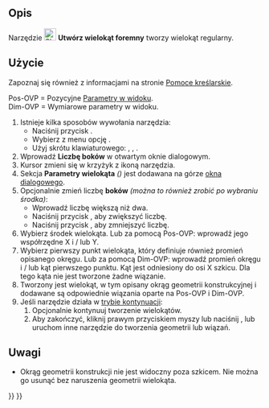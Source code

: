 <languages/>

{{Docnav/pl
|[[Sketcher_CreateOctagon/pl|Utwórz ośmiokąt]]
|[[Sketcher_CreateSlot/pl|Utwórz wpust]]
|[[Sketcher_Workbench/pl|środowisko pracy Szkicownik]]
|IconL=Sketcher_CreateOctagon.svg
|IconR=Sketcher_CreateSlot.svg
|IconC=Workbench_Sketcher.svg
}}

{{GuiCommand/pl
|Name=Sketcher CreateRegularPolygon
|Name/pl=Szkicownik: Utwórz wielokąt foremny
|MenuLocation=Szkic → Elementy geometryczne szkicownika → Utwórz wielokąt foremny
|Workbenches=[[Sketcher_Workbench/pl|Szkicownik]]
|Shortcut={{KEY|G}} {{KEY|P}} {{KEY|R}}
}}

<span id="Description"></span>
==Opis== 

Narzędzie [[Image:Sketcher_CreateRegularPolygon.svg|24px]] '''Utwórz wielokąt foremny''' tworzy wielokąt regularny.

<span id="Usage"></span>
==Użycie==

Zapoznaj się również z informacjami na stronie [[Sketcher_Workbench/pl#Pomoce_kreślarskie|Pomoce kreślarskie]].

Pos-OVP = Pozycyjne [[Sketcher_Preferences#Ogólne/pl|Parametry w widoku]]. {{Version/pl|1.0}}<br>
Dim-OVP = Wymiarowe parametry w  widoku. {{Version/pl|1.0}}

# Istnieje kilka sposobów wywołania narzędzia:
#* Naciśnij przycisk {{Button|[[Image:Sketcher_CreateRegularPolygon.svg|16px]] '''Utwórz wielokąt foremny'''}}.
#* Wybierz z menu opcję {{MenuCommand|Szkic → Elementy geometryczne szkicownika → [[Image:Sketcher_CreateRegularPolygon.svg|16px]] Utwórz wielokąt foremny}}.
#* Użyj skrótu klawiaturowego: {{KEY|G}}, {{KEY|P}}, {{KEY|R}}.
# Wprowadź '''Liczbę boków''' w otwartym oknie dialogowym.
# Kursor zmieni się w krzyżyk z ikoną narzędzia.
# Sekcja '''Parametry wielokąta''' ''({{Version/pl|1.0}})'' jest dodawana na górze [[Sketcher_Dialog/pl|okna dialogowego]].
# Opcjonalnie zmień liczbę '''boków''' ''(można to również zrobić po wybraniu środka)'':
#* Wprowadź liczbę większą niż dwa.
#* Naciśnij przycisk {{KEY|U}}, aby zwiększyć liczbę.
#* Naciśnij przycisk {{KEY|J}}, aby zmniejszyć liczbę.
# Wybierz środek wielokąta. Lub za pomocą Pos-OVP: wprowadź jego współrzędne X i / lub Y.
# Wybierz pierwszy punkt wielokąta, który definiuje również promień opisanego okręgu. Lub za pomocą Dim-OVP: wprowadź promień okręgu i / lub kąt pierwszego punktu. Kąt jest odniesiony do osi X szkicu. Dla tego kąta nie jest tworzone żadne wiązanie.
# Tworzony jest wielokąt, w tym opisany okrąg geometrii konstrukcyjnej i dodawane są odpowiednie wiązania oparte na Pos-OVP i Dim-OVP.
# Jeśli narzędzie działa w [[Sketcher_Workbench/pl#Tryby_kontynuacji|trybie kontynuacji]]:
## Opcjonalnie kontynuuj tworzenie wielokątów.
## Aby zakończyć, kliknij prawym przyciskiem myszy lub naciśnij {{KEY|Esc}}, lub uruchom inne narzędzie do tworzenia geometrii lub wiązań.

<span id="Notes"></span>
==Uwagi==

* Okrąg geometrii konstrukcji nie jest widoczny poza szkicem. Nie można go usunąć bez naruszenia geometrii wielokąta.


{{Docnav/pl
|[[Sketcher_CreateOctagon/pl|Utwórz ośmiokąt]]
|[[Sketcher_CreateSlot/pl|Utwórz wpust]]
|[[Sketcher_Workbench/pl|środowisko pracy Szkicownik]]
|IconL=Sketcher_CreateOctagon.svg
|IconR=Sketcher_CreateSlot.svg
|IconC=Workbench_Sketcher.svg
}}

{{Sketcher Tools navi{{#translation:}}}}
{{Userdocnavi{{#translation:}}}}